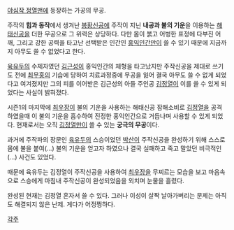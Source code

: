 [[야심작 정열맨]]에 등장하는 가공의 무공.

주작의 '''힘과 동작'''에서 생겨난 [[봉황신공]]에 주작이 지닌 '''내공과 불의 기운'''을 이용하는 [[해태신공]]을 더한 무공으로 그 위력은 상당하다. 다만 몸이 붉고 어벙한 표정에 다부진 어깨, 그리고 강한 공력을 타고난 선택받은 인간인 [[홍익인간]]만이 쓸 수 있기 때문에 지금까지 아무도 쓸 수 없었다고 한다.

[[육유두]]의 수제자였던 [[김근성]]이 홍익인간의 체형을 타고났지만 주작신공을 제대로 쓰기도 전에 [[최무홍]]의 기습에 당하여 치료과정중에 무공을 잃어 결국 아무도 쓸 수 없게 되었다고 여겨졌지만 그의 피를 이어받은 김근성의 아들 주인공 [[김정열]]이 이를 쓸 수 있게 되었다는 사실이 밝혀졌다. 

시즌1의 마지막에 [[최우장]]이 불의 기운을 사용하는 해태신공 잠해소비로 [[김정열]]을 공격하였을때 이 불의 기운을 흡수하여 진정한 홍익인간으로 거듭나며 사용할 수 있게 되었다. 현재로서는 오직 [[김정열]]만이 쓸 수 있는 '''궁극의 무공'''이다.

과거에 주작파의 장문인 [[육유두]]의 스승이었던 [[박산]]이 주작신공을 완성하기 위해 스스로 몸에 불을 붙여(...) 불의 기운을 얻고자 하였으나 결국 실패하고 죽고 말았던 비극적인(...) 사건도 있었다.

때문에 육유두는 김정열이 주작신공을 사용하여 [[최우장]]을 무찌르는 모습을 보고 마음속으로 스승에게 마침내 주작신공이 완성되었음을 외치며 눈물을 흘렸다.

완성된 현재는 김정열 혼자서 쓸 수 있다. 그러나 이성이 살짝 날아가버리는 문제는 아직도 해결되지 않은 난제. 게다가 어정쩡하다.

[[각주]]
